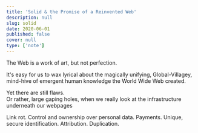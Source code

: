 ```yaml
---
title: 'Solid & the Promise of a Reinvented Web'
description: null
slug: solid
date: 2020-06-01
published: false
cover: null
type: ['note']
---
```


The Web is a work of art, but not perfection.

It's easy for us to wax lyrical about the magically unifying, Global-Villagey, mind-hive of emergent human knowledge the World Wide Web created.

Yet there are still flaws.  
Or rather, large gaping holes, when we really look at the infrastructure underneath our webpages

Link rot. Control and ownership over personal data. Payments. Unique, secure identification.  Attribution. Duplication. 